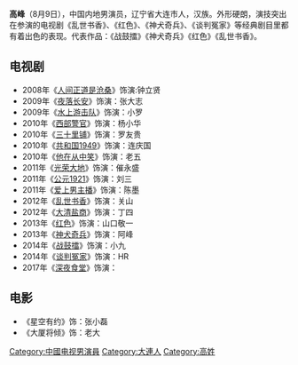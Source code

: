 {{BLP unsourced}}{{人物}}
'''高峰'''（8月9日），中国内地男演员，辽宁省大连市人，汉族。外形硬朗，演技突出在参演的电视剧《乱世书香》、《红色》、《神犬奇兵》、《谈判冤家》等经典剧目里都有着出色的表现。代表作品：《战鼓擂》《神犬奇兵》《红色》《乱世书香》。

==电视剧==
*2008年《[[人间正道是沧桑|人间正道是沧桑]]》饰演:钟立贤
*2009年《[[夜落长安|夜落长安]]》饰演：张大志
*2009年《[[水上游击队|水上游击队]]》饰演：小罗
*2010年《[[西部警官|西部警官]]》饰演：杨小华
*2010年《[[三十里铺|三十里铺]]》饰演：罗友贵
*2010年《[[共和国1949|共和国1949]]》饰演：连庆国
*2010年《[[他在从中笑|他在从中笑]]》饰演：老五
*2011年《[[光荣大地|光荣大地]]》饰演：催永盛
*2011年《[[公元1921|公元1921]]》饰演：刘三
*2011年《[[爱上男主播|爱上男主播]]》饰演：陈墨
*2012年《[[乱世书香|乱世书香]]》饰演：关山
*2012年《[[大清盐商|大清盐商]]》饰演：丁四
*2013年《[[紅色_(電視劇)|红色]]》饰演：山口敬一
*2013年《[[神犬奇兵|神犬奇兵]]》饰演：阿峰
*2014年《[[战鼓擂|战鼓擂]]》饰演：小九
*2014年《[[谈判冤家|谈判冤家]]》饰演：HR
*2017年《[[深夜食堂_(亚洲华语版)|深夜食堂]]》饰演：

==电影==
*《星空有约》饰：张小磊
*《大厦将倾》饰：老大

[[Category:中國电视男演員|Category:中國电视男演員]]
[[Category:大連人|Category:大連人]]
[[Category:高姓|Category:高姓]]
{{中国娱乐人物小作品}}